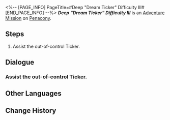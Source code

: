 <%-- [PAGE_INFO]
PageTitle=#Deep "Dream Ticker" Difficulty III#
[END_PAGE_INFO] --%>
{{Stub|Dialogue.}}
{{Mission Infobox
|id            = 8020210
|title         = 
|image         = <!--Mission Deep "Dream Ticker" Difficulty III.png-->
|type          = Adventure
|event_name    = 
|chapter       = 
|requirements  = {{subst:void|<!--Unknown: {"Type":"Manual"}-->}}
|summary       = <!--official mission summary from Fate's Atlas-->
|characters    = Trailblazer
|startLocation = [[Penacony]] - [[Deep "Dream Ticker" Difficulty III]]
|world         = Penacony
|area          = Deep "Dream Ticker" Difficulty III
|prev          = 
|next          = 
|rewards       = 
}}
'''''Deep "Dream Ticker" Difficulty III''''' is an [[Adventure Mission]] on [[Penacony]].

==Steps==
# Assist the out-of-control Ticker.

<!--
==Gameplay Notes==

--><!--
==Trial Character==

-->
==Dialogue==
{{Stub Dialogue}}
===Assist the out-of-control Ticker.{{subst:void|<!--802021001-->}}===
{{Mission Description|type=adventure|location=Deep "Dream Ticker" Difficulty III|Many prison areas have been taken over by these strange Tickers. You have to find a way to fix them, so they don't interfere with the rebuilding of Dreamville.}}
{{Dialogue Start}}
:{{tx}}
{{Dialogue End}}

==Other Languages==
{{Other Languages
|en   = Deep "Dream Ticker" Difficulty III
|zhs  = 深层「梦境迷钟」难度III
|zht  = 深層「夢境迷鐘」難度III
|ja   = 深層夢境「夢境の迷い時計」難易度III
|ko   = 깊은 층 「꿈세계 시계」 난이도 III
|es   = Minutero onírico profundo, dificultad&nbsp;III
|fr   = Profondeurs&nbsp;: «&nbsp;Horloge des rêves&nbsp;» difficulté&nbsp;III
|ru   = Нижний мир: Ходики Мира грёз III
|th   = "นาฬิกาในห้วงฝัน" ชั้นลึก ระดับความยาก III
|vi   = "Đồng Hồ Mộng Mị" Tầng Sâu - Độ Khó III
|de   = Tief „Traumuhr“ Schwierigkeitsgrad III
|id   = "Jam Dunia Mimpi" yang Dalam: Tingkat Kesulitan III
|pt   = "Relógio Onírico" Profundo Dificuldade III
}}

==Change History==
{{Change History|2.0}}
